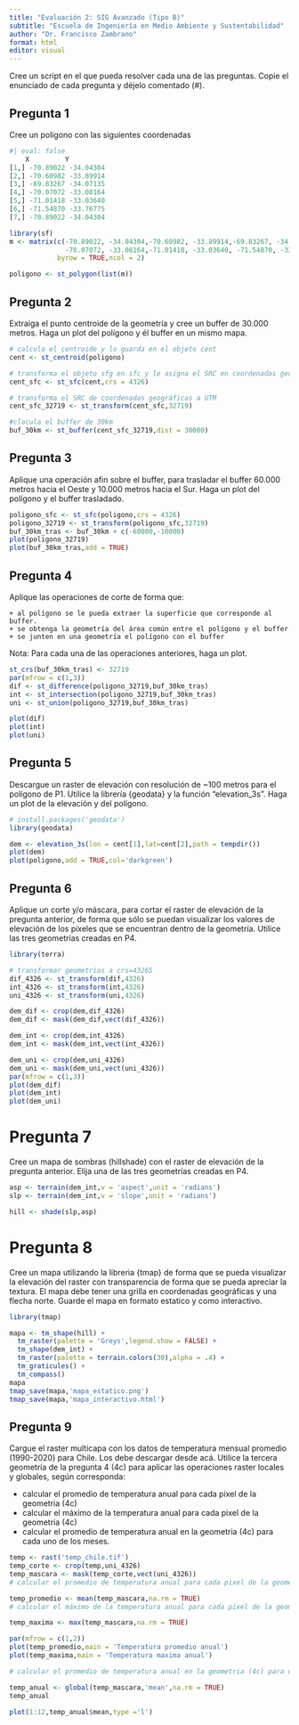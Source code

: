 ```yaml
---
title: "Evaluación 2: SIG Avanzado (Tipo B)"
subtitle: "Escuela de Ingeniería en Medio Ambiente y Sustentabilidad"
author: "Dr. Francisco Zambrano"
format: html
editor: visual
---
```


Cree un script en el que pueda resolver cada una de las preguntas. Copie el enunciado de cada pregunta y déjelo comentado (#).

## Pregunta 1

Cree un polígono con las siguientes coordenadas

```r
#| eval: false
    X         Y
[1,] -70.89022 -34.04304
[2,] -70.60982 -33.89914
[3,] -69.83267 -34.07135
[4,] -70.07072 -33.08164
[5,] -71.01418 -33.03640
[6,] -71.54870 -33.76775
[7,] -70.89022 -34.04304
```

```r
library(sf)
m <- matrix(c(-70.89022, -34.04304,-70.60982, -33.89914,-69.83267, -34.07135,
              -70.07072, -33.08164,-71.01418, -33.03640, -71.54870, -33.76775,-70.89022, -34.04304),
            byrow = TRUE,ncol = 2)

poligono <- st_polygon(list(m))
```

## Pregunta 2

Extraiga el punto centroide de la geometría y cree un buffer de 30.000 metros. Haga un plot del polígono y él buffer en un mismo mapa.

```r
# calcula el centroide y lo guarda en el objeto cent
cent <- st_centroid(poligono)

# transforma el objeto sfg en sfc y le asigna el SRC en coordenadas geográficas datum WGS84 
cent_sfc <- st_sfc(cent,crs = 4326)

# transforma el SRC de coordenadas geográficas a UTM
cent_sfc_32719 <- st_transform(cent_sfc,32719)

#clacula el buffer de 30km
buf_30km <- st_buffer(cent_sfc_32719,dist = 30000)
```

## Pregunta 3

Aplique una operación afin sobre el buffer, para trasladar el buffer 60.000 metros hacia el Oeste y 10.000 metros hacia el Sur. Haga un plot del polígono y el buffer trasladado.

```r
poligono_sfc <- st_sfc(poligono,crs = 4326)
poligono_32719 <- st_transform(poligono_sfc,32719)
buf_30km_tras <- buf_30km + c(-60000,-10000)
plot(poligono_32719)
plot(buf_30km_tras,add = TRUE)
```

## Pregunta 4

Aplique las operaciones de corte de forma que:

    + al polígono se le pueda extraer la superficie que corresponde al buffer.
    + se obtenga la geometría del área común entre el polígono y el buffer 
    + se junten en una geometría el polígono con el buffer

Nota: Para cada una de las operaciones anteriores, haga un plot.

```r
st_crs(buf_30km_tras) <- 32719
par(mfrow = c(1,3))
dif <- st_difference(poligono_32719,buf_30km_tras)
int <- st_intersection(poligono_32719,buf_30km_tras)
uni <- st_union(poligono_32719,buf_30km_tras)

plot(dif)
plot(int)
plot(uni)
```

## Pregunta 5

Descargue un raster de elevación con resolución de ~100 metros para el polígono de P1. Utilice la librería {geodata} y la función “elevation_3s”. Haga un plot de la elevación y del polígono.

```r
# install.packages('geodata')
library(geodata)

dem <- elevation_3s(lon = cent[1],lat=cent[2],path = tempdir())
plot(dem)
plot(poligono,add = TRUE,col='darkgreen')
```

## Pregunta 6

Aplique un corte y/o máscara, para cortar el raster de elevación de la pregunta anterior, de forma que sólo se puedan visualizar los valores de elevación de los píxeles que se encuentran dentro de la geometría. Utilice las tres geometrías creadas en P4.

```r
library(terra)

# transformar geometrias a crs=43265
dif_4326 <- st_transform(dif,4326)
int_4326 <- st_transform(int,4326)
uni_4326 <- st_transform(uni,4326)

dem_dif <- crop(dem,dif_4326)
dem_dif <- mask(dem_dif,vect(dif_4326))

dem_int <- crop(dem,int_4326)
dem_int <- mask(dem_int,vect(int_4326))

dem_uni <- crop(dem,uni_4326)
dem_uni <- mask(dem_uni,vect(uni_4326))
par(mfrow = c(1,3))
plot(dem_dif)
plot(dem_int)
plot(dem_uni)

```

# Pregunta 7

Cree un mapa de sombras (hillshade) con el raster de elevación de la pregunta anterior. Elija una de las tres geometrías creadas en P4.

```r
asp <- terrain(dem_int,v = 'aspect',unit = 'radians')
slp <- terrain(dem_int,v = 'slope',unit = 'radians')

hill <- shade(slp,asp)
```

# Pregunta 8

Cree un mapa utilizando la libreria {tmap} de forma que se pueda visualizar la elevación del raster con transparencia de forma que se pueda apreciar la textura. El mapa debe tener una grilla en coordenadas geográficas y una flecha norte. Guarde el mapa en formato estatico y como interactivo.

```r
library(tmap)

mapa <- tm_shape(hill) + 
  tm_raster(palette = 'Greys',legend.show = FALSE) +
  tm_shape(dem_int) + 
  tm_raster(palette = terrain.colors(30),alpha = .4) +
  tm_graticules() +
  tm_compass()
mapa
tmap_save(mapa,'mapa_estatico.png')
tmap_save(mapa,'mapa_interactivo.html')

```

## Pregunta 9

Cargue el raster multicapa con los datos de temperatura mensual promedio (1990-2020) para Chile. Los debe descargar desde acá. Utilice la tercera geometría de la pregunta 4 (4c) para aplicar las operaciones raster locales y globales, según corresponda:

  + calcular el promedio de temperatura anual para cada pixel de la geometria (4c)
  + calcular el máximo de la temperatura anual para cada pixel de la geometria (4c)
  + calcular el promedio de temperatura anual en la geometria (4c) para cada uno de los meses.

```r

temp <- rast('temp_chile.tif')
temp_corte <- crop(temp,uni_4326)
temp_mascara <- mask(temp_corte,vect(uni_4326))
# calcular el promedio de temperatura anual para cada pixel de la geometria (4c)

temp_promedio <- mean(temp_mascara,na.rm = TRUE)
# calcular el máximo de la temperatura anual para cada pixel de la geometria (4c)

temp_maxima <- max(temp_mascara,na.rm = TRUE)

par(mfrow = c(1,2))
plot(temp_promedio,main = 'Temperatura promedio anual')
plot(temp_maxima,main = 'Temperatura maxima anual')

# calcular el promedio de temperatura anual en la geometria (4c) para cada uno de los meses.

temp_anual <- global(temp_mascara,'mean',na.rm = TRUE)
temp_anual

plot(1:12,temp_anual$mean,type ='l')
```

